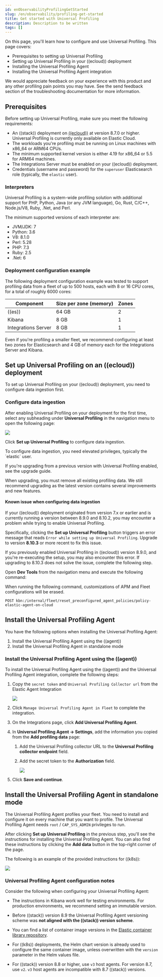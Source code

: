 ```yaml
---
id: enObservabilityProfilingGetStarted
slug: /en/observability/profiling-get-started
title: Get started with Universal Profiling
description: Description to be written
tags: []
---
```


<div id="profiling-get-started"></div>

On this page, you'll learn how to configure and use Universal Profiling. This page covers:

* Prerequisites to setting up Universal Profiling
* Setting up Universal Profiling in your ((ecloud)) deployment
* Installing the Universal Profiling Agent
* Installing the Universal Profiling Agent integration

We would appreciate feedback on your experience with this product and any other profiling pain points you may have.
See the <DocLink id="enObservabilityProfilingTroubleshooting" section="send-feedback">send feedback</DocLink> section of the troubleshooting documentation for more information.

<div id="profiling-prereqs"></div>

## Prerequisites

Before setting up Universal Profiling, make sure you meet the following requirements:

* An ((stack)) deployment on [((ecloud))](http://cloud.elastic.co) at version 8.7.0 or higher. Universal Profiling is currently only available on Elastic Cloud.
* The workloads you're profiling must be running on Linux machines with x86_64 or ARM64 CPUs.
* The minimum supported kernel version is either 4.19 for x86_64 or 5.5 for ARM64 machines.
* The Integrations Server must be enabled on your ((ecloud)) deployment.
* Credentials (username and password) for the `superuser` Elasticsearch role (typically, the `elastic` user).

<div id="profiling-prereqs-interpreters"></div>

### Interpreters

Universal Profiling is a system-wide profiling solution with additional support for PHP, Python, Java (or any JVM language), Go, Rust, C/C++, Node.js/V8, Ruby, .Net, and Perl.

The minimum supported versions of each interpreter are:

* JVM/JDK: 7
* Python: 3.6
* V8: 8.1.0
* Perl: 5.28
* PHP: 7.3
* Ruby: 2.5
* .Net: 6

<div id="profiling-prereqs-config-example"></div>

### Deployment configuration example

The following deployment configuration example was tested to support profiling data from a fleet of up to 500 hosts, each with 8 or 16 CPU cores, for a total of roughly 6000 cores:

| Component | Size per zone (memory) | Zones |
|---|---|---|
| ((es)) | 64 GB | 2 |
| Kibana | 8 GB | 1 |
| Integrations Server | 8 GB | 1 |

Even if you're profiling a smaller fleet, we recommend configuring at least two zones for Elasticsearch and 4 GB of memory each for the Integrations Server and Kibana.

<div id="profiling-set-up-on-cloud"></div>

## Set up Universal Profiling on an ((ecloud)) deployment

To set up Universal Profiling on your ((ecloud)) deployment, you need to <DocLink id="enObservabilityProfilingGetStarted" section="configure-data-ingestion">configure data ingestion</DocLink> first.

<div id="profiling-configure-data-ingestion"></div>

### Configure data ingestion

After enabling Universal Profiling on your deployment for the first time, select any subheading under **Universal Profiling** in the navigation menu to open the following page:

![](images/profiling-setup-popup.png)

Click **Set up Universal Profiling** to configure data ingestion.

<DocCallOut title="Note">
To configure data ingestion, you need elevated privileges, typically the `elastic` user.
</DocCallOut>

If you're upgrading from a previous version with Universal Profiling enabled, see the <DocLink id="enObservabilityProfilingUpgrade">upgrade guide</DocLink>.

<DocCallOut title="Important" color="warning">
When upgrading, you must remove all existing profiling data.
We still recommend upgrading as the latest version contains several improvements and new features.
</DocCallOut>

<div id="profiling-upgrade-known-issues"></div>

#### Known issue when configuring data ingestion

If your ((ecloud)) deployment originated from version 7.x or earlier and is currently running a version between 8.9.0 and 8.10.2, you may encounter a problem while trying to enable Universal Profiling.

Specifically, clicking the **Set up Universal Profiling** button triggers an error message that reads `Error while setting up Universal Profiling`.
Upgrade to version **8.10.3** or more recent to fix this issue.

If you previously enabled Universal Profiling in ((ecloud)) version 8.9.0, and you're re-executing the setup, you may also encounter
this error. If upgrading to 8.10.3 does not solve the issue, complete the following step.

Open **Dev Tools** from the navigation menu and execute the following command:

<DocCallOut title="Warning" color="warning">
When running the following command, customizations of APM and Fleet configurations will be erased.
</DocCallOut>

```console
POST kbn:/internal/fleet/reset_preconfigured_agent_policies/policy-elastic-agent-on-cloud
```

<div id="profiling-install-profiling-agent"></div>

## Install the Universal Profiling Agent
You have the following options when installing the Universal Profiling Agent:

1. <DocLink id="enObservabilityProfilingGetStarted" section="install-the-universal-profiling-agent-using-the-((agent))">Install the Universal Profiling Agent using the ((agent))</DocLink>
1. <DocLink id="enObservabilityProfilingGetStarted" section="install-the-universal-profiling-agent-in-standalone-mode">Install the Universal Profiling Agent in standalone mode</DocLink>

<div id="profiling-install-agent-elastic-agent"></div>

### Install the Universal Profiling Agent using the ((agent))

To install the Universal Profiling Agent using the ((agent)) and the Universal Profiling Agent integration, complete the following steps:

1. Copy the `secret token` and `Universal Profiling Collector url` from the Elastic Agent Integration

    ![](images/profiling-elastic-agent.png)

1. Click `Manage Universal Profiling Agent in Fleet` to complete the integration.
1. On the Integrations page, click **Add Universal Profiling Agent**.
1. In **Universal Profiling Agent → Settings**, add the information you copied from the **Add profiling data** page:
    1. Add the Universal Profiling collector URL to the **Universal Profiling collector endpoint** field.
    1. Add the secret token to the **Authorization** field.

        ![](images/profililing-elastic-agent-creds.png)

1. Click **Save and continue**.

<div id="profiling-install-agent-standalone"></div>

## Install the Universal Profiling Agent in standalone mode

The Universal Profiling Agent profiles your fleet. You need to install and configure it on every machine that you want to profile.
The Universal Profiling Agent needs  `root` / `CAP_SYS_ADMIN` privileges to run.

After clicking **Set up Universal Profiling** in the previous step, you'll see the instructions for installing the Universal Profiling Agent.
You can also find these instructions by clicking the **Add data** button in the top-right corner of the page.

The following is an example of the provided instructions for ((k8s)):

![](images/profiling-k8s-hostagent.png)

<div id="profiling-agent-config-notes"></div>

### Universal Profiling Agent configuration notes

Consider the following when configuring your Universal Profiling Agent:

* The instructions in Kibana work well for testing environments. For production environments, we recommend setting an immutable version.

* Before ((stack)) version 8.9 the Universal Profiling Agent versioning scheme was **not aligned with the ((stack)) version scheme**.

* You can find a list of container image versions in the
    [Elastic container library repository](https://container-library.elastic.co/r/observability/profiling-agent).

* For ((k8s)) deployments, the Helm chart version is already used to configure the same container image, unless
    overwritten with the `version` parameter in the Helm values file.

* For ((stack)) version 8.8 or higher, use `v3` host agents. For version 8.7, use `v2`. `v3` host agents are incompatible with 8.7 ((stack)) versions.

